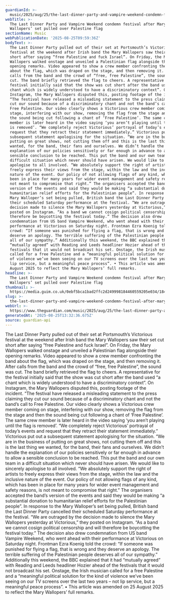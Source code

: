 ```yaml
---
guardianId: >-
  music/2025/aug/25/the-last-dinner-party-and-vampire-weekend-condemn-festival-after-mary-wallopers-set-pulled-over-palestine-flag
webTitle: >-
  The Last Dinner Party and Vampire Weekend condemn festival after Mary
  Wallopers’ set pulled over Palestine flag
sectionName: Music
webPublicationDate: '2025-08-25T09:59:36Z'
bodyText: >-
  The Last Dinner Party pulled out of their set at Portsmouth’s Victorious
  festival at the weekend after Irish band the Mary Wallopers saw their set cut
  short after saying “free Palestine and fuck Israel”. On Friday, the Mary
  Wallopers walked onstage and unveiled a Palestinian flag alongside their
  opening remarks. Video appeared to show a crew member confronting the band
  about the flag, which was draped on the stage, and then removing it. After
  calls from the band and the crowd of “free, free Palestine”, the sound was
  cut. The band briefly retrieved the flag to cheers. A representative for the
  festival initially said that the show was cut short after the band used “a
  chant which is widely understood to have a discriminatory context”. On
  Instagram, the Mary Wallopers disputed this, posting footage of the incident.
  “The festival have released a misleading statement to the press claiming they
  cut our sound because of a discriminatory chant and not the band’s call to
  Free Palestine. Our video clearly shows a Victorious crew member coming on
  stage, interfering with our show, removing the flag from the stage and then
  the sound being cut following a chant of ‘Free Palestine’. The same crew
  member is later heard in the video saying ‘you aren’t playing until the flag
  is removed’. “We completely reject Victorious’ portrayal of today’s events and
  request that they retract their statement immediately.” Victorious put out a
  subsequent statement apologising for the situation. “We are in the business of
  putting on great shows, not cutting them off and this is the last thing we
  wanted, for the band, their fans and ourselves. We didn’t handle the
  explanation of our policies sensitively or far enough in advance to allow a
  sensible conclusion to be reached. This put the band and our own team in a
  difficult situation which never should have arisen. We would like to sincerely
  apologise to all involved. “We absolutely support the right of artists to
  freely express their views from the stage, within the law and the inclusive
  nature of the event. Our policy of not allowing flags of any kind, which has
  been in place for many years for wider event management and safety reasons, is
  not meant to compromise that right.” The organisers accepted the band’s
  version of the events and said they would be making “a substantial donation to
  humanitarian relief efforts for the Palestinian people”. In response to the
  Mary Walloper’s set being pulled, British band the Last Dinner Party cancelled
  their scheduled Saturday performance at the festival. “We are outraged by the
  decision made to silence the Mary Wallopers yesterday at Victorious,” they
  posted on Instagram. “As a band we cannot cosign political censorship and will
  therefore be boycotting the festival today.” The decision also drew
  condemnation from US band Vampire Weekend, who went ahead with their
  performance at Victorious on Saturday night. Frontman Ezra Koenig told the
  crowd: “If someone was punished for flying a flag, that is wrong and they
  deserve an apology. The terrible suffering of the Palestinian people deserves
  all of our sympathy.” Additionally this weekend, the BBC explained that it had
  “mutually agreed” with Reading and Leeds headliner Hozier ahead of the
  festivals that it would not broadcast his set. Onstage, the Irish musician
  called for a free Palestine and a “meaningful political solution for the kind
  of violence we’ve been seeing on our TV screens over the last two years – not
  lip service, but a meaningful peace process”. • This article was amended on 25
  August 2025 to reflect the Mary Wallopers’ full remarks.
headline: >-
  The Last Dinner Party and Vampire Weekend condemn festival after Mary
  Wallopers’ set pulled over Palestine flag
thumbnail: >-
  https://media.guim.co.uk/0ebf5bca1bad2ffc2d249998184460559205e034/184_0_2915_2333/500.jpg
slug: >-
  the-last-dinner-party-and-vampire-weekend-condemn-festival-after-mary-wallopers-set-pulled-over-palestine-flag
webUrl: >-
  https://www.theguardian.com/music/2025/aug/25/the-last-dinner-party-and-vampire-weekend-condemn-festival-after-mary-wallopers-set-pulled-over-palestine-flag
generatedAt: '2025-08-25T13:32:36.675Z'
source: guardian-api
---
```

The Last Dinner Party pulled out of their set at Portsmouth’s Victorious festival at the weekend after Irish band the Mary Wallopers saw their set cut short after saying “free Palestine and fuck Israel”. On Friday, the Mary Wallopers walked onstage and unveiled a Palestinian flag alongside their opening remarks. Video appeared to show a crew member confronting the band about the flag, which was draped on the stage, and then removing it. After calls from the band and the crowd of “free, free Palestine”, the sound was cut. The band briefly retrieved the flag to cheers. A representative for the festival initially said that the show was cut short after the band used “a chant which is widely understood to have a discriminatory context”. On Instagram, the Mary Wallopers disputed this, posting footage of the incident. “The festival have released a misleading statement to the press claiming they cut our sound because of a discriminatory chant and not the band’s call to Free Palestine. Our video clearly shows a Victorious crew member coming on stage, interfering with our show, removing the flag from the stage and then the sound being cut following a chant of ‘Free Palestine’. The same crew member is later heard in the video saying ‘you aren’t playing until the flag is removed’. “We completely reject Victorious’ portrayal of today’s events and request that they retract their statement immediately.” Victorious put out a subsequent statement apologising for the situation. “We are in the business of putting on great shows, not cutting them off and this is the last thing we wanted, for the band, their fans and ourselves. We didn’t handle the explanation of our policies sensitively or far enough in advance to allow a sensible conclusion to be reached. This put the band and our own team in a difficult situation which never should have arisen. We would like to sincerely apologise to all involved. “We absolutely support the right of artists to freely express their views from the stage, within the law and the inclusive nature of the event. Our policy of not allowing flags of any kind, which has been in place for many years for wider event management and safety reasons, is not meant to compromise that right.” The organisers accepted the band’s version of the events and said they would be making “a substantial donation to humanitarian relief efforts for the Palestinian people”. In response to the Mary Walloper’s set being pulled, British band the Last Dinner Party cancelled their scheduled Saturday performance at the festival. “We are outraged by the decision made to silence the Mary Wallopers yesterday at Victorious,” they posted on Instagram. “As a band we cannot cosign political censorship and will therefore be boycotting the festival today.” The decision also drew condemnation from US band Vampire Weekend, who went ahead with their performance at Victorious on Saturday night. Frontman Ezra Koenig told the crowd: “If someone was punished for flying a flag, that is wrong and they deserve an apology. The terrible suffering of the Palestinian people deserves all of our sympathy.” Additionally this weekend, the BBC explained that it had “mutually agreed” with Reading and Leeds headliner Hozier ahead of the festivals that it would not broadcast his set. Onstage, the Irish musician called for a free Palestine and a “meaningful political solution for the kind of violence we’ve been seeing on our TV screens over the last two years – not lip service, but a meaningful peace process”. • This article was amended on 25 August 2025 to reflect the Mary Wallopers’ full remarks.
